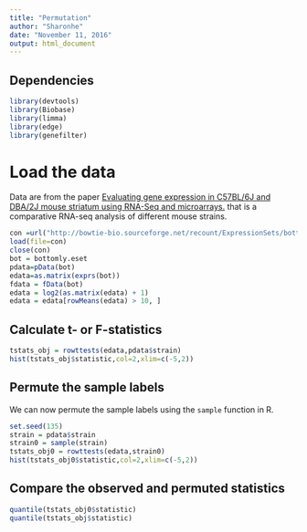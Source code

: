 ```yaml
---
title: "Permutation"
author: "Sharonhe"
date: "November 11, 2016"
output: html_document
---
```


## Dependencies

```r
library(devtools)
library(Biobase)
library(limma)
library(edge)
library(genefilter)
```

# Load the data

Data are from the paper [Evaluating gene expression in C57BL/6J and DBA/2J mouse striatum using RNA-Seq and microarrays.](http://www.ncbi.nlm.nih.gov/pubmed?term=21455293) that is a comparative RNA-seq analysis of different mouse strains.

```r
con =url("http://bowtie-bio.sourceforge.net/recount/ExpressionSets/bottomly_eset.RData")
load(file=con)
close(con)
bot = bottomly.eset
pdata=pData(bot)
edata=as.matrix(exprs(bot))
fdata = fData(bot)
edata = log2(as.matrix(edata) + 1)
edata = edata[rowMeans(edata) > 10, ]
```

## Calculate t- or F-statistics

```r
tstats_obj = rowttests(edata,pdata$strain)
hist(tstats_obj$statistic,col=2,xlim=c(-5,2))
```

## Permute the sample labels

We can now permute the sample labels using the `sample` function in R. 

```r
set.seed(135)
strain = pdata$strain
strain0 = sample(strain)
tstats_obj0 = rowttests(edata,strain0)
hist(tstats_obj0$statistic,col=2,xlim=c(-5,2))
```

## Compare the observed and permuted statistics

```r
quantile(tstats_obj0$statistic)
quantile(tstats_obj$statistic)
```


